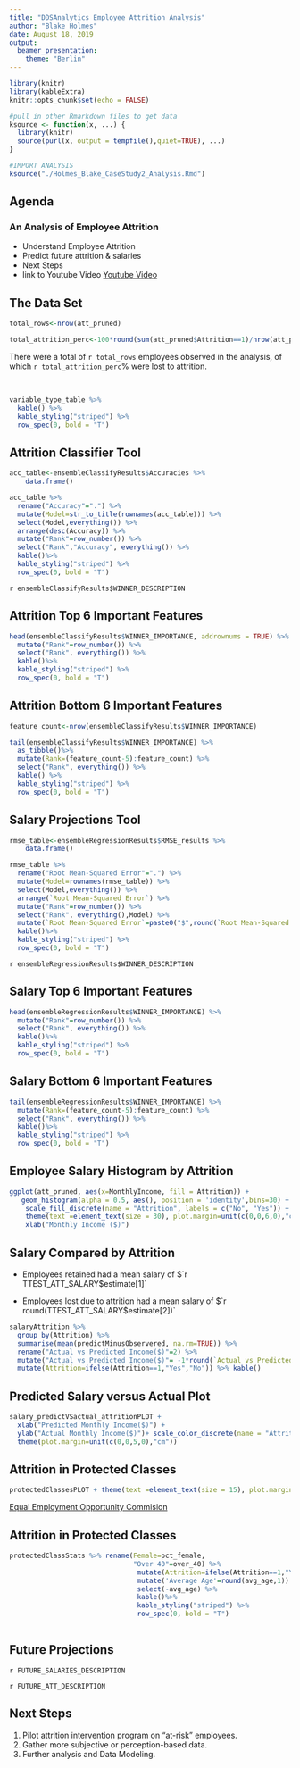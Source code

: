 ```yaml
---
title: "DDSAnalytics Employee Attrition Analysis"
author: "Blake Holmes" 
date: August 18, 2019
output:
  beamer_presentation:
    theme: "Berlin"
---
```


```r
library(knitr)
library(kableExtra)
knitr::opts_chunk$set(echo = FALSE)

#pull in other Rmarkdown files to get data 
ksource <- function(x, ...) {
  library(knitr)
  source(purl(x, output = tempfile(),quiet=TRUE), ...)
}

```

```r
#IMPORT ANALYSIS
ksource("./Holmes_Blake_CaseStudy2_Analysis.Rmd")
```

## Agenda

### An Analysis of Employee Attrition

- Understand Employee Attrition
- Predict future attrition & salaries
- Next Steps
- link to Youtube Video [Youtube Video](https://youtu.be/6x3NGn5NUvs)

## The Data Set

```r

total_rows<-nrow(att_pruned)

total_attrition_perc<-100*round(sum(att_pruned$Attrition==1)/nrow(att_pruned),2)
```
There were a total of `r total_rows` employees observed in the analysis, of which `r total_attrition_perc`% were lost to attrition. 

<br />
```r

variable_type_table %>%
  kable() %>% 
  kable_styling("striped") %>%
  row_spec(0, bold = "T")
```

## Attrition Classifier Tool
```r
acc_table<-ensembleClassifyResults$Accuracies %>% 
    data.frame() 

acc_table %>% 
  rename("Accuracy"=".") %>% 
  mutate(Model=str_to_title(rownames(acc_table))) %>%
  select(Model,everything()) %>% 
  arrange(desc(Accuracy)) %>% 
  mutate("Rank"=row_number()) %>%
  select("Rank","Accuracy", everything()) %>%
  kable()%>% 
  kable_styling("striped") %>%
  row_spec(0, bold = "T")

```
`r ensembleClassifyResults$WINNER_DESCRIPTION` 

## Attrition Top 6 Important Features
```r
head(ensembleClassifyResults$WINNER_IMPORTANCE, addrownums = TRUE) %>%
  mutate("Rank"=row_number()) %>%
  select("Rank", everything()) %>% 
  kable()%>% 
  kable_styling("striped") %>%
  row_spec(0, bold = "T")
```

## Attrition Bottom 6 Important Features
```r
feature_count<-nrow(ensembleClassifyResults$WINNER_IMPORTANCE)

tail(ensembleClassifyResults$WINNER_IMPORTANCE) %>% 
  as_tibble()%>%
  mutate(Rank=(feature_count-5):feature_count) %>% 
  select("Rank", everything()) %>% 
  kable() %>% 
  kable_styling("striped") %>%
  row_spec(0, bold = "T")
```

## Salary Projections Tool

```r
rmse_table<-ensembleRegressionResults$RMSE_results %>% 
    data.frame() 

rmse_table %>% 
  rename("Root Mean-Squared Error"=".") %>% 
  mutate(Model=rownames(rmse_table)) %>%
  select(Model,everything()) %>% 
  arrange(`Root Mean-Squared Error`) %>%
  mutate("Rank"=row_number()) %>%
  select("Rank", everything(),Model) %>% 
  mutate(`Root Mean-Squared Error`=paste0("$",round(`Root Mean-Squared Error`,0))) %>%
  kable()%>% 
  kable_styling("striped") %>%
  row_spec(0, bold = "T")
```
`r ensembleRegressionResults$WINNER_DESCRIPTION` 

## Salary Top 6 Important Features 
```r
head(ensembleRegressionResults$WINNER_IMPORTANCE) %>% 
  mutate("Rank"=row_number()) %>%
  select("Rank", everything()) %>% 
  kable()%>% 
  kable_styling("striped") %>%
  row_spec(0, bold = "T")
```

## Salary Bottom 6 Important Features 
```r
tail(ensembleRegressionResults$WINNER_IMPORTANCE) %>%
  mutate(Rank=(feature_count-5):feature_count) %>% 
  select("Rank", everything()) %>% 
  kable()%>% 
  kable_styling("striped") %>%
  row_spec(0, bold = "T")
```

## Employee Salary Histogram by Attrition

```r

ggplot(att_pruned, aes(x=MonthlyIncome, fill = Attrition)) + 
   geom_histogram(alpha = 0.5, aes(), position = 'identity',bins=30) + 
    scale_fill_discrete(name = "Attrition", labels = c("No", "Yes")) + 
    theme(text =element_text(size = 30), plot.margin=unit(c(0,0,6,0),"cm")) + 
    xlab("Monthly Income ($)") 

```

## Salary Compared by Attrition

- Employees retained had a mean salary of $`r TTEST_ATT_SALARY$estimate[1]`

- Employees lost due to attrition had a mean salary of $`r round(TTEST_ATT_SALARY$estimate[2])`
</br>

```r
salaryAttrition %>%
  group_by(Attrition) %>%
  summarise(mean(predictMinusObservered, na.rm=TRUE)) %>% 
  rename("Actual vs Predicted Income($)"=2) %>%
  mutate("Actual vs Predicted Income($)"= -1*round(`Actual vs Predicted Income($)`,2)) %>%  #*-1 to make it actuals subtract predicted
  mutate(Attrition=ifelse(Attrition==1,"Yes","No")) %>% kable()
```

## Predicted Salary versus Actual Plot

```r
salary_predictVSactual_attritionPLOT + 
  xlab("Predicted Monthly Income($)") + 
  ylab("Actual Monthly Income($)")+ scale_color_discrete(name = "Attrition", labels = c("No","Yes")) + 
  theme(plot.margin=unit(c(0,0,5,0),"cm")) 
```

## Attrition in Protected Classes 

```r

protectedClassesPLOT + theme(text =element_text(size = 15), plot.margin=unit(c(0,0,6,0),"cm")) +scale_x_discrete(labels=c("0" = "No", "1" = "Yes"))

```
[Equal Employment Opportunity Commision](https://www.eeoc.gov/laws/types/)

## Attrition in Protected Classes 

```r
protectedClassStats %>% rename(Female=pct_female,
                               "Over 40"=over_40) %>% 
                                mutate(Attrition=ifelse(Attrition==1,"Yes","No")) %>% 
                                mutate('Average Age'=round(avg_age,1)) %>% 
                                select(-avg_age) %>% 
                                kable()%>% 
                                kable_styling("striped") %>%
                                row_spec(0, bold = "T")
                                
```

## Future Projections

`r FUTURE_SALARIES_DESCRIPTION` 

`r FUTURE_ATT_DESCRIPTION`

## Next Steps

1. Pilot attrition intervention program on "at-risk" employees.
2. Gather more subjective or perception-based data.
3. Further analysis and Data Modeling.